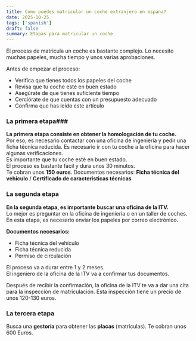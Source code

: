 ```yaml
---
title: Como puedes matricular un coche extranjero en espana?
date: 2025-10-25
tags: ['spanish']
draft: false
summary: Etapas para matricular un coche
---
```


El process de matricula un coche es bastante complejo. Lo necesito muchas papeles, mucha tiempo y unos varias aprobaciones.

Antes de empezar el proceso:

- Verifica que tienes todos los papeles del coche
- Revisa que tu coche esté en buen estado
- Asegúrate de que tienes suficiente tiempo
- Cerciórate de que cuentas con un presupuesto adecuado
- Confirma que has leído este artículo

### La primera etapa###

**La primera etapa consiste en obtener la homologación de tu coche.**  
Por eso, es necesario contactar con una oficina de ingeniería y pedir una ficha técnica reducida.
Es necesario ir con tu coche a la oficina para hacer algunas verificaciones.  
Es importante que tu coche esté en buen estado.  
El proceso es bastante fácil y dura unos 30 minutos.  
Te cobran unos **150 euros**.
Documentos necesarios: **Ficha técnica del vehículo** / **Certificado de características técnicas**

### La segunda etapa

**En la segunda etapa, es importante buscar una oficina de la ITV.**  
Lo mejor es preguntar en la oficina de ingeniería o en un taller de coches.  
En esta etapa, es necesario enviar los papeles por correo electrónico.

**Documentos necesarios:**

- Ficha técnica del vehículo
- Ficha técnica reducida
- Permiso de circulación

El proceso va a durar entre 1 y 2 meses.  
El ingeniero de la oficina de la ITV va a confirmar tus documentos.

Después de recibir la confirmación, la oficina de la ITV te va a dar una cita para la inspección de matriculación.
Esta inspección tiene un precio de unos 120-130 euros.

### La tercera etapa

Busca una **gestoría** para obtener las **placas** (matrículas).
Te cobran unos 600 Euros.
